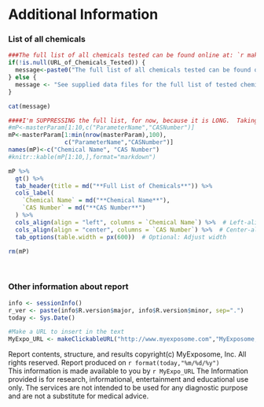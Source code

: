 
# Additional Information

### List of all chemicals


```r
###The full list of all chemicals tested can be found online at: `r makeClickableURL(URL_of_Chemicals_Tested, "MyExposome Chemical List")`
if(!is.null(URL_of_Chemicals_Tested)) {
  message<-paste0("The full list of all chemicals tested can be found online at: ",makeClickableURL(URL_of_Chemicals_Tested, "MyExposome Chemical List"))
} else {
  message <- "See supplied data files for the full list of tested chemicals"
}

cat(message)

```



```r
####I'm SUPPRESSING the full list, for now, because it is LONG.  Taking first 10 rows only.
#mP<-masterParam[1:10,c("ParameterName","CASNumber")]
mP<-masterParam[1:min(nrow(masterParam),100),
                c("ParameterName","CASNumber")]
names(mP)<-c("Chemical Name", "CAS Number")
#knitr::kable(mP[1:10,],format="markdown")

mP %>%
  gt() %>%
  tab_header(title = md("**Full List of Chemicals**")) %>%
  cols_label(
    `Chemical Name` = md("**Chemical Name**"),
    `CAS Number` = md("**CAS Number**")
  ) %>%
  cols_align(align = "left", columns = `Chemical Name`) %>%  # Left-align the first column
  cols_align(align = "center", columns = `CAS Number`) %>%  # Center-align the rest
  tab_options(table.width = px(600))  # Optional: Adjust width

rm(mP)

```


<br>

### Other information about report

```r
info <- sessionInfo()
r_ver <- paste(info$R.version$major, info$R.version$minor, sep=".")
today <- Sys.Date()

#Make a URL to insert in the text
MyExpo_URL <- makeClickableURL("http://www.myexposome.com","MyExposome, Inc.")

```


Report contents, structure, and results copyright(c) MyExposome, Inc.  All rights reserved.  Report produced on `r format(today,"%m/%d/%y")` 
<br>
This information is made available to you by `r MyExpo_URL` The Information provided is for research, informational, entertainment and educational use only. The services are not intended to be used for any diagnostic purpose and are not a substitute for medical advice. 
